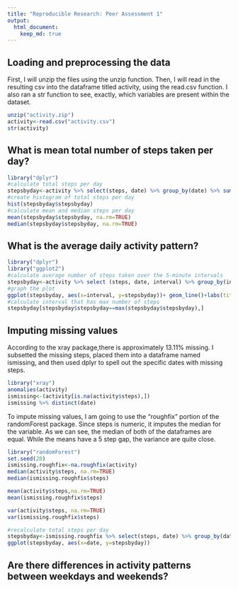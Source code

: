 ```yaml
---
title: "Reproducible Research: Peer Assessment 1"
output: 
  html_document:
    keep_md: true
---
```



## Loading and preprocessing the data
First, I will unzip the files using the unzip function. Then, I will read in the resulting csv into the dataframe titled activity, using the read.csv function.
I also ran a str function to see, exactly, which variables are present within the dataset.
```r
unzip("activity.zip")
activity<-read.csv("activity.csv")
str(activity)
```


## What is mean total number of steps taken per day?
```r
library("dplyr")
#calculate total steps per day 
stepsbyday<-activity %>% select(steps, date) %>% group_by(date) %>% summarize(stepsbyday=sum(steps, na.rm=TRUE))
#create histogram of total steps per day 
hist(stepsbyday$stepsbyday)
#calculate mean and median steps per day 
mean(stepsbyday$stepsbyday, na.rm=TRUE)
median(stepsbyday$stepsbyday, na.rm=TRUE)
```


## What is the average daily activity pattern?
```r
library("dplyr")
library("ggplot2")
#calculate average number of steps taken over the 5-minute intervals 
stepsbyday<-activity %>% select (steps, date, interval) %>% group_by(interval) %>% summarize(stepsbyday=mean(steps, na.rm=TRUE))
#graph the plot
ggplot(stepsbyday, aes(x=interval, y=stepsbyday))+ geom_line()+labs(title="avg.steps daily in intervals")
#calculate interval that has max number of steps 
stepsbyday[stepsbyday$stepsbyday==max(stepsbyday$stepsbyday),]
```


## Imputing missing values
According to the xray package,there is approximately 13.11% missing. I subsetted the missing steps, placed them into a dataframe named ismissing, and then used dplyr to spell out the specific dates with missing steps. 
```r
library("xray")
anomalies(activity)
ismissing<-(activity[is.na(activity$steps),])
ismissing %>% distinct(date)
```
To impute missing values, I am going to use the "roughfix" portion of the randomForest package. Since steps is numeric, it imputes the median for the variable. As we can see, the median of both of the dataframes are equal. While the means have a 5 step gap, the variance are quite close. 

```r
library("randomForest")
set.seed(20)
ismissing.roughfix<-na.roughfix(activity)
median(activity$steps, na.rm=TRUE)
median(ismissing.roughfix$steps)

mean(activity$steps,na.rm=TRUE)
mean(ismissing.roughfix$steps)

var(activity$steps, na.rm=TRUE)
var(ismissing.roughfix$steps)
```

```r
#recalculate total steps per day 
stepsbyday<-ismissing.roughfix %>% select(steps, date) %>% group_by(date) %>% summarize(stepsbyday=sum(steps, na.rm=TRUE))
ggplot(stepsbyday, aes(x=date, y=stepsbyday))
```
## Are there differences in activity patterns between weekdays and weekends?
